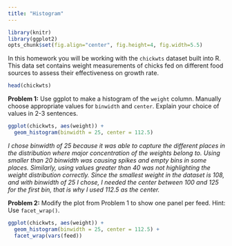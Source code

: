 ```yaml
---
title: "Histogram"
---
```


```r
library(knitr)
library(ggplot2)
opts_chunk$set(fig.align="center", fig.height=4, fig.width=5.5)
```

In this homework you will be working with the `chickwts` dataset built into R. This data set contains weight measurements of chicks fed on different food sources to assess their effectiveness on growth rate.

```r
head(chickwts)
```

**Problem 1:** Use ggplot to make a histogram of the `weight` column. Manually choose appropriate values for `binwidth` and `center`. Explain your choice of values in 2-3 sentences.

```r
ggplot(chickwts, aes(weight)) +
  geom_histogram(binwidth = 25, center = 112.5)
```

*I chose binwidth of 25 because it was able to capture the different places in the distribution where major concentration of the weights belong to. Using smaller than 20 binwidth was causing spikes and empty bins in some places. Similarly, using values greater than 40 was not highlighting the weight distribution correctly. Since the smallest weight in the dataset is 108, and with binwidth of 25 I chose, I needed the center between 100 and 125 for the first bin, that is why I used 112.5 as the center.*


**Problem 2:** Modify the plot from Problem 1 to show one panel per feed. Hint: Use `facet_wrap()`.

```r
ggplot(chickwts, aes(weight)) +
  geom_histogram(binwidth = 25, center = 112.5) +
  facet_wrap(vars(feed))
```

